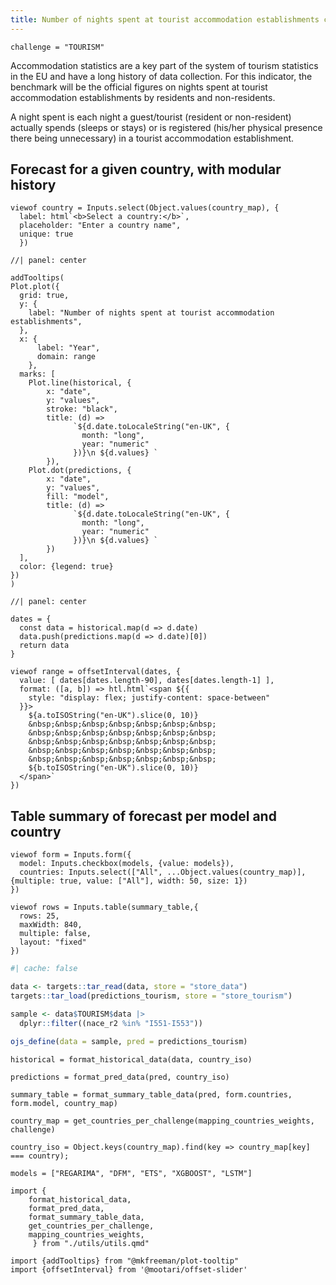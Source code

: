 ```yaml
---
title: Number of nights spent at tourist accommodation establishments challenge
---
```


```ojs
challenge = "TOURISM"
```

Accommodation statistics are a key part of the system of tourism statistics in the EU and have a long history of data collection.
For this indicator, the benchmark will be the official figures on nights spent at tourist accommodation establishments by residents and non-residents.

A night spent is each night a guest/tourist (resident or non-resident) actually spends (sleeps or stays) or is registered (his/her physical presence there being unnecessary) in a tourist accommodation establishment.

## Forecast for a given country, with modular history

```ojs
viewof country = Inputs.select(Object.values(country_map), {
  label: html`<b>Select a country:</b>`,
  placeholder: "Enter a country name",
  unique: true
  })
```

```ojs
//| panel: center

addTooltips(
Plot.plot({
  grid: true,
  y: {
    label: "Number of nights spent at tourist accommodation establishments",
  },  
  x: {
      label: "Year",
      domain: range
    },
  marks: [
    Plot.line(historical, {
        x: "date", 
        y: "values", 
        stroke: "black",
        title: (d) =>
              `${d.date.toLocaleString("en-UK", {
                month: "long",
                year: "numeric"
              })}\n ${d.values} `
        }),
    Plot.dot(predictions, {
        x: "date", 
        y: "values",
        fill: "model",
        title: (d) =>
              `${d.date.toLocaleString("en-UK", {
                month: "long",
                year: "numeric"
              })}\n ${d.values} `
        })
  ],
  color: {legend: true}
})
)
```

```ojs
//| panel: center

dates = {
  const data = historical.map(d => d.date)
  data.push(predictions.map(d => d.date)[0])
  return data  
}

viewof range = offsetInterval(dates, {
  value: [ dates[dates.length-90], dates[dates.length-1] ],
  format: ([a, b]) => htl.html`<span ${{
    style: "display: flex; justify-content: space-between"
  }}>
    ${a.toISOString("en-UK").slice(0, 10)}
    &nbsp;&nbsp;&nbsp;&nbsp;&nbsp;&nbsp;&nbsp;
    &nbsp;&nbsp;&nbsp;&nbsp;&nbsp;&nbsp;&nbsp;
    &nbsp;&nbsp;&nbsp;&nbsp;&nbsp;&nbsp;&nbsp;
    &nbsp;&nbsp;&nbsp;&nbsp;&nbsp;&nbsp;&nbsp;
    &nbsp;&nbsp;&nbsp;&nbsp;&nbsp;&nbsp;&nbsp;
    ${b.toISOString("en-UK").slice(0, 10)}
  </span>`
})
```

## Table summary of forecast per model and country

```ojs
viewof form = Inputs.form({
  model: Inputs.checkbox(models, {value: models}),
  countries: Inputs.select(["All", ...Object.values(country_map)], {multiple: true, value: ["All"], width: 50, size: 1})
})

```

```ojs
viewof rows = Inputs.table(summary_table,{
  rows: 25,
  maxWidth: 840,
  multiple: false,
  layout: "fixed"
})
```

<!-- DATA -->

```r
#| cache: false

data <- targets::tar_read(data, store = "store_data")
targets::tar_load(predictions_tourism, store = "store_tourism")

sample <- data$TOURISM$data |>
  dplyr::filter((nace_r2 %in% "I551-I553"))

ojs_define(data = sample, pred = predictions_tourism)
```

```ojs
historical = format_historical_data(data, country_iso)
```

```ojs
predictions = format_pred_data(pred, country_iso)
```

```ojs
summary_table = format_summary_table_data(pred, form.countries, form.model, country_map)
```
   
<!-- HELPERS -->

```ojs
country_map = get_countries_per_challenge(mapping_countries_weights, challenge)
```

```ojs
country_iso = Object.keys(country_map).find(key => country_map[key] === country);
```

```ojs
models = ["REGARIMA", "DFM", "ETS", "XGBOOST", "LSTM"]
```

<!-- DEPENDENCIES -->

```ojs
import { 
    format_historical_data,
    format_pred_data,
    format_summary_table_data,
    get_countries_per_challenge,
    mapping_countries_weights,
     } from "./utils/utils.qmd"

```


```ojs
import {addTooltips} from "@mkfreeman/plot-tooltip"
import {offsetInterval} from '@mootari/offset-slider'
```
